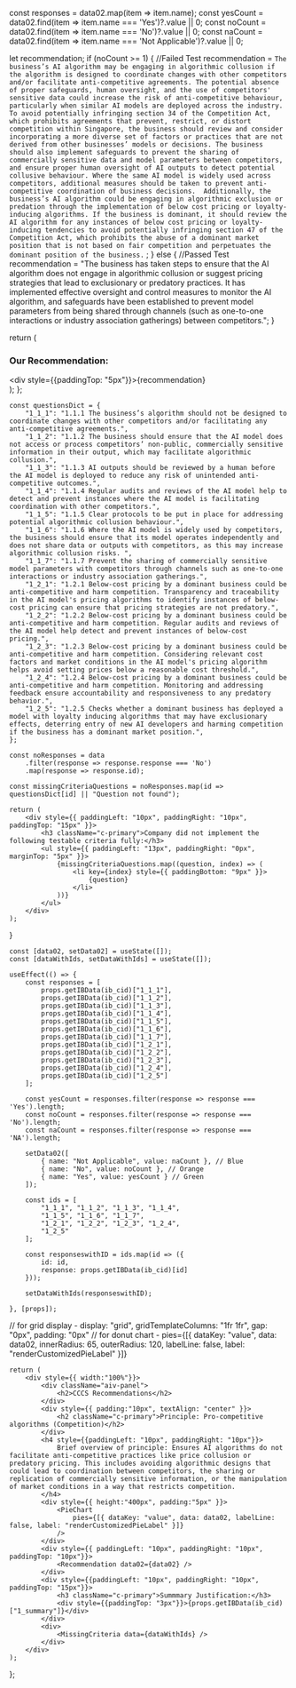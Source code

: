 


  const responses = data02.map(item => item.name);
  const yesCount = data02.find(item => item.name === 'Yes')?.value || 0;
  const noCount = data02.find(item => item.name === 'No')?.value || 0;
  const naCount = data02.find(item => item.name === 'Not Applicable')?.value || 0; 

  let recommendation;
  if (noCount >= 1) {
    //Failed Test
    recommendation = `The business’s AI algorithm may be engaging in algorithmic collusion if the algorithm is designed to coordinate changes with other competitors and/or facilitate anti-competitive agreements. The potential absence of proper safeguards, human oversight, and the use of competitors' sensitive data could increase the risk of anti-competitive behaviour, particularly when similar AI models are deployed across the industry. To avoid potentially infringing section 34 of the Competition Act, which prohibits agreements that prevent, restrict, or distort competition within Singapore, the business should review and consider incorporating a more diverse set of factors or practices that are not derived from other businesses’ models or decisions. The business should also implement safeguards to prevent the sharing of commercially sensitive data and model parameters between competitors, and ensure proper human oversight of AI outputs to detect potential collusive behaviour. Where the same AI model is widely used across competitors, additional measures should be taken to prevent anti-competitive coordination of business decisions. 
    Additionally, the business’s AI algorithm could be engaging in algorithmic exclusion or predation through the implementation of below cost pricing or loyalty-inducing algorithms. If the business is dominant, it should review the AI algorithm for any instances of below cost pricing or loyalty-inducing tendencies to avoid potentially infringing section 47 of the Competition Act, which prohibits the abuse of a dominant market position that is not based on fair competition and perpetuates the dominant position of the business.`
;
  } else {
    //Passed Test
    recommendation = "The business has taken steps to ensure that the AI algorithm does not engage in algorithmic collusion or suggest pricing strategies that lead to exclusionary or predatory practices. It has implemented effective oversight and control measures to monitor the AI algorithm, and safeguards have been established to prevent model parameters from being shared through channels (such as one-to-one interactions or industry association gatherings) between competitors.";
  }

  return (
    <div className="recommendation">
      <h3 className="c-primary">Our Recommendation:</h3>
      <div style={{paddingTop: "5px"}}>{recommendation}</div>
    </div>
  );
};

    const questionsDict = {
        "1_1_1": "1.1.1 The business’s algorithm should not be designed to coordinate changes with other competitors and/or facilitating any anti-competitive agreements.",
        "1_1_2": "1.1.2 The business should ensure that the AI model does not access or process competitors’ non-public, commercially sensitive information in their output, which may facilitate algorithmic collusion.",
        "1_1_3": "1.1.3 AI outputs should be reviewed by a human before the AI model is deployed to reduce any risk of unintended anti-competitive outcomes.",
        "1_1_4": "1.1.4 Regular audits and reviews of the AI model help to detect and prevent instances where the AI model is facilitating coordination with other competitors.",
        "1_1_5": "1.1.5 Clear protocols to be put in place for addressing potential algorithmic collusion behaviour.",
        "1_1_6": "1.1.6 Where the AI model is widely used by competitors, the business should ensure that its model operates independently and does not share data or outputs with competitors, as this may increase algorithmic collusion risks. ",
        "1_1_7": "1.1.7 Prevent the sharing of commercially sensitive model parameters with competitors through channels such as one-to-one interactions or industry association gatherings.",
        "1_2_1": "1.2.1 Below-cost pricing by a dominant business could be anti-competitive and harm competition. Transparency and traceability in the AI model's pricing algorithms to identify instances of below-cost pricing can ensure that pricing strategies are not predatory.",
        "1_2_2": "1.2.2 Below-cost pricing by a dominant business could be anti-competitive and harm competition. Regular audits and reviews of the AI model help detect and prevent instances of below-cost pricing.",
        "1_2_3": "1.2.3 Below-cost pricing by a dominant business could be anti-competitive and harm competition. Considering relevant cost factors and market conditions in the AI model's pricing algorithm helps avoid setting prices below a reasonable cost threshold.",
        "1_2_4": "1.2.4 Below-cost pricing by a dominant business could be anti-competitive and harm competition. Monitoring and addressing feedback ensure accountability and responsiveness to any predatory behavior.",
        "1_2_5": "1.2.5 Checks whether a dominant business has deployed a model with loyalty inducing algorithms that may have exclusionary effects, deterring entry of new AI developers and harming competition if the business has a dominant market position.",
    };

    const noResponses = data
        .filter(response => response.response === 'No')
        .map(response => response.id);

    const missingCriteriaQuestions = noResponses.map(id => questionsDict[id] || "Question not found");

    return (
        <div style={{ paddingLeft: "10px", paddingRight: "10px", paddingTop: "15px" }}>
            <h3 className="c-primary">Company did not implement the following testable criteria fully:</h3>
            <ul style={{ paddingLeft: "13px", paddingRight: "0px", marginTop: "5px" }}>
                {missingCriteriaQuestions.map((question, index) => (
                    <li key={index} style={{ paddingBottom: "9px" }}>
                        {question}
                    </li>
                ))}
            </ul>
        </div>
    );
}

    const [data02, setData02] = useState([]);
    const [dataWithIds, setDataWithIds] = useState([]);

    useEffect(() => {
        const responses = [
            props.getIBData(ib_cid)["1_1_1"],
            props.getIBData(ib_cid)["1_1_2"],
            props.getIBData(ib_cid)["1_1_3"],
            props.getIBData(ib_cid)["1_1_4"],
            props.getIBData(ib_cid)["1_1_5"],
            props.getIBData(ib_cid)["1_1_6"],
            props.getIBData(ib_cid)["1_1_7"],
            props.getIBData(ib_cid)["1_2_1"],
            props.getIBData(ib_cid)["1_2_2"],
            props.getIBData(ib_cid)["1_2_3"],
            props.getIBData(ib_cid)["1_2_4"],
            props.getIBData(ib_cid)["1_2_5"]
        ];

        const yesCount = responses.filter(response => response === 'Yes').length;
        const noCount = responses.filter(response => response === 'No').length;
        const naCount = responses.filter(response => response === 'NA').length;

        setData02([
            { name: "Not Applicable", value: naCount }, // Blue
            { name: "No", value: noCount }, // Orange
            { name: "Yes", value: yesCount } // Green
        ]);

        const ids = [
            "1_1_1", "1_1_2", "1_1_3", "1_1_4",
            "1_1_5", "1_1_6", "1_1_7",
            "1_2_1", "1_2_2", "1_2_3", "1_2_4",
            "1_2_5"
        ];

        const responseswithID = ids.map(id => ({
            id: id,
            response: props.getIBData(ib_cid)[id]
        }));

        setDataWithIds(responseswithID);

    }, [props]);

// for grid display - display: "grid", gridTemplateColumns: "1fr 1fr", gap: "0px", padding: "0px" 
// for donut chart - pies={[{ dataKey: "value", data: data02, innerRadius: 65, outerRadius: 120, labelLine: false, label: "renderCustomizedPieLabel" }]} 

    return (
        <div style={{ width:"100%"}}>
            <div className="aiv-panel">
                <h2>CCCS Recommendations</h2>
            </div>
            <div style={{ padding:"10px", textAlign: "center" }}>
                <h2 className="c-primary">Principle: Pro-competitive algorithms (Competition)</h2>
            </div>
            <h4 style={{paddingLeft: "10px", paddingRight: "10px"}}>
                Brief overview of principle: Ensures AI algorithms do not facilitate anti-competitive practices like price collusion or predatory pricing. This includes avoiding algorithmic designs that could lead to coordination between competitors, the sharing or replication of commercially sensitive information, or the manipulation of market conditions in a way that restricts competition.
            </h4>
            <div style={{ height:"400px", padding:"5px" }}>
                <PieChart
                    pies={[{ dataKey: "value", data: data02, labelLine: false, label: "renderCustomizedPieLabel" }]} 
                />
            </div>
            <div style={{ paddingLeft: "10px", paddingRight: "10px", paddingTop: "10px"}}>
                <Recommendation data02={data02} />
            </div>
            <div style={{paddingLeft: "10px", paddingRight: "10px", paddingTop: "15px"}}>
                <h3 className="c-primary">Summmary Justification:</h3>
                <div style={{paddingTop: "3px"}}>{props.getIBData(ib_cid)["1_summary"]}</div>
            </div>
            <div>
                <MissingCriteria data={dataWithIds} />
            </div>
        </div>
    );
};

